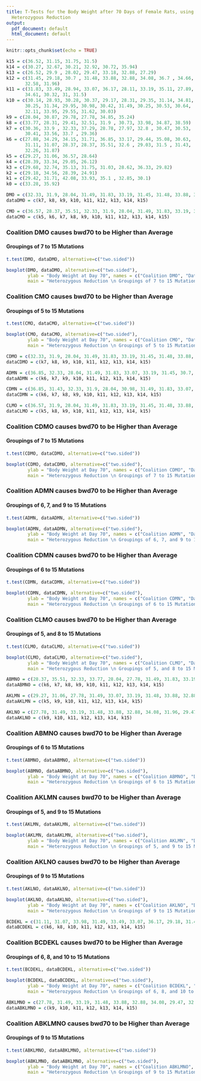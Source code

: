 ```yaml
---
title: T-Tests for the Body Weight after 70 Days of Female Rats, using
  Heterozygous Reduction
output:
  pdf_document: default
  html_document: default
---
```


```r
knitr::opts_chunk$set(echo = TRUE)
```

```r
k15 = c(36.52, 31.15, 31.75, 31.5)
k14 = c(30.27, 32.67, 30.21, 32.92, 30.72, 35.94)
k13 = c(26.52, 29.9 , 28.02, 29.47, 33.18, 32.88, 27.29)
k12 = c(31.45, 29.18, 30.7 , 31.48, 33.88, 32.88, 34.08, 36.7 , 34.66,
       32.58, 31.96)
k11 = c(31.83, 33.49, 28.94, 33.07, 36.17, 28.11, 33.19, 35.11, 27.89,
       34.61, 30.32, 31, 31.5)
k10 = c(30.14, 28.93, 30.28, 30.37, 29.17, 28.31, 29.35, 31.14, 34.81,
       30.25, 31.34, 29.95, 30.98, 30.42, 31.49, 30.25, 30.53, 30.64,
       32.11, 33.95, 29.55, 31.62, 30.03)
k9 = c(28.04, 30.87, 29.78, 27.78, 34.85, 35.24)
k8 = c(33.77, 28.31, 29.41, 32.51, 31.9 , 30.73, 33.98, 34.87, 38.59)
k7 = c(30.36, 33.9 , 32.33, 37.29, 28.78, 27.97, 32.8 , 30.47, 30.53,
       30.41, 33.56, 33.7 , 29.36)
k6 = c(27.88, 34.29, 34.15, 31.71, 36.85, 33.17, 29.44, 35.08, 30.63,
       31.11, 31.07, 28.37, 28.37, 35.51, 32.6 , 29.03, 31.5 , 31.43,
       32.26, 31.87)
k5 = c(29.27, 31.06, 36.57, 28.64)
k4 = c(28.39, 33.34, 29.05, 26.12)
k3 = c(29.68, 32.74, 35.13, 31.75, 31.03, 28.62, 36.33, 29.82)
k2 = c(29.18, 34.56, 28.39, 24.91)
k1 = c(29.42, 31.71, 42.08, 33.93, 35.1 , 32.85, 30.1)
k0 = c(33.28, 35.92)

```

```r

DMO = c(32.33, 31.9, 28.04, 31.49, 31.83, 33.19, 31.45, 31.48, 33.88, 32.88, 34.08, 32.58, 26.52, 30.27, 32.67, 32.92, 35.94, 36.52, 31.15, 31.75, 31.5)
dataDMO = c(k7, k8, k9, k10, k11, k12, k13, k14, k15)

CMO = c(36.57, 28.37, 35.51, 32.33, 31.9, 28.04, 31.49, 31.83, 33.19, 31.45, 31.48, 33.88, 32.88, 34.08, 32.58, 26.52, 29.47, 30.27, 32.67, 32.92, 35.94, 36.52, 31.15, 31.75, 31.5)
dataCMO = c(k5, k6, k7, k8, k9, k10, k11, k12, k13, k14, k15)
```
### Coalition DMO causes bwd70 to be Higher than Average
#### Groupings of 7 to 15 Mutations

```r
t.test(DMO, dataDMO, alternative=c("two.sided"))
```

```r
boxplot(DMO, dataDMO, alternative=c("two.sided"), 
        ylab = "Body Weight at Day 70", names = c("Coalition DMO", "Data"),
        main = "Heterozygous Reduction \n Groupings of 7 to 15 Mutations")
```

### Coalition CMO causes bwd70 to be Higher than Average
#### Groupings of 5 to 15 Mutations

```r
t.test(CMO, dataCMO, alternative=c("two.sided"))
```

```r
boxplot(CMO, dataCMO, alternative=c("two.sided"), 
        ylab = "Body Weight at Day 70", names = c("Coalition CMO", "Data"),
        main = "Heterozygous Reduction \n Groupings of 5 to 15 Mutations")
```

```r
CDMO = c(32.33, 31.9, 28.04, 31.49, 31.83, 33.19, 31.45, 31.48, 33.88, 32.88, 34.08, 32.58, 26.52, 30.27, 32.67, 32.92, 35.94, 36.52, 31.15, 31.75, 31.5)
dataCDMO = c(k7, k8, k9, k10, k11, k12, k13, k14, k15)

ADMN = c(36.85, 32.33, 28.04, 31.49, 31.83, 33.07, 33.19, 31.45, 30.7, 31.48, 33.88, 32.88, 34.08, 26.52, 28.02, 30.27, 32.67, 30.21, 32.92, 30.72, 35.94, 36.52, 31.15, 31.75, 31.5)
dataADMN = c(k6, k7, k9, k10, k11, k12, k13, k14, k15)

CDMN = c(36.85, 31.43, 32.33, 31.9, 28.04, 30.98, 31.49, 31.83, 33.07, 33.19, 31.45, 30.7, 31.48, 33.88, 32.88, 34.08, 36.7, 34.66, 26.52, 28.02, 30.27, 32.67, 30.21, 32.92, 30.72, 35.94, 36.52, 31.15, 31.75, 31.5)
dataCDMN = c(k6, k7, k8, k9, k10, k11, k12, k13, k14, k15)

CLMO = c(36.57, 31.9, 28.04, 31.49, 31.83, 33.19, 31.45, 31.48, 33.88, 32.88, 34.08, 32.58, 29.47, 30.27, 32.67, 32.92, 35.94, 36.52, 31.15, 31.75, 31.5)
dataCLMO = c(k5, k8, k9, k10, k11, k12, k13, k14, k15)

```

### Coalition CDMO causes bwd70 to be Higher than Average
#### Groupings of 7 to 15 Mutations

```r
t.test(CDMO, dataCDMO, alternative=c("two.sided"))
```

```r
boxplot(CDMO, dataCDMO, alternative=c("two.sided"), 
        ylab = "Body Weight at Day 70", names = c("Coalition CDMO", "Data"),
        main = "Heterozygous Reduction \n Groupings of 7 to 15 Mutations")
```

### Coalition ADMN causes bwd70 to be Higher than Average
#### Groupings of 6, 7, and 9 to 15 Mutations

```r
t.test(ADMN, dataADMN, alternative=c("two.sided"))
```

```r
boxplot(ADMN, dataADMN, alternative=c("two.sided"), 
        ylab = "Body Weight at Day 70", names = c("Coalition ADMN", "Data"),
        main = "Heterozygous Reduction \n Groupings of 6, 7, and 9 to 15 Mutations")
```

### Coalition CDMN causes bwd70 to be Higher than Average
#### Groupings of 6 to 15 Mutations

```r
t.test(CDMN, dataCDMN, alternative=c("two.sided"))
```

```r
boxplot(CDMN, dataCDMN, alternative=c("two.sided"), 
        ylab = "Body Weight at Day 70", names = c("Coalition CDMN", "Data"),
        main = "Heterozygous Reduction \n Groupings of 6 to 15 Mutations")
```

### Coalition CLMO causes bwd70 to be Higher than Average
#### Groupings of 5, and 8 to 15 Mutations

```r
t.test(CLMO, dataCLMO, alternative=c("two.sided"))
```

```r
boxplot(CLMO, dataCLMO, alternative=c("two.sided"), 
        ylab = "Body Weight at Day 70", names = c("Coalition CLMO", "Data"),
        main = "Heterozygous Reduction \n Groupings of 5, and 8 to 15 Mutations")
```

```r
ABMNO = c(28.37, 35.51, 32.33, 33.77, 28.04, 27.78, 31.49, 31.83, 33.19, 31.45, 31.48, 33.88, 32.88, 34.08, 26.52, 29.47, 30.27, 32.67, 32.92, 35.94, 36.52, 31.15, 31.75, 31.5)
dataABMNO = c(k6, k7, k8, k9, k10, k11, k12, k13, k14, k15)

AKLMN = c(29.27, 31.06, 27.78, 31.49, 33.07, 33.19, 31.48, 33.88, 32.88, 34.08, 29.47, 30.21, 32.92, 30.72, 35.94, 36.52, 31.15, 31.75, 31.5)
dataAKLMN = c(k5, k9, k10, k11, k12, k13, k14, k15)

AKLNO = c(27.78, 31.49, 33.19, 31.48, 33.88, 32.88, 34.08, 31.96, 29.47, 32.92, 35.94, 36.52, 31.15, 31.75, 31.5)
dataAKLNO = c(k9, k10, k11, k12, k13, k14, k15)

```

### Coalition ABMNO causes bwd70 to be Higher than Average
#### Groupings of 6 to 15 Mutations

```r
t.test(ABMNO, dataABMNO, alternative=c("two.sided"))
```

```r
boxplot(ABMNO, dataABMNO, alternative=c("two.sided"), 
        ylab = "Body Weight at Day 70", names = c("Coalition ABMNO", "Data"),
        main = "Heterozygous Reduction \n Groupings of 6 to 15 Mutations")
```

### Coalition AKLMN causes bwd70 to be Higher than Average
#### Groupings of 5, and 9 to 15 Mutations

```r
t.test(AKLMN, dataAKLMN, alternative=c("two.sided"))
```

```r
boxplot(AKLMN, dataAKLMN, alternative=c("two.sided"), 
        ylab = "Body Weight at Day 70", names = c("Coalition AKLMN", "Data"),
        main = "Heterozygous Reduction \n Groupings of 5, and 9 to 15 Mutations")
```

### Coalition AKLNO causes bwd70 to be Higher than Average
#### Groupings of 9 to 15 Mutations

```r
t.test(AKLNO, dataAKLNO, alternative=c("two.sided"))
```

```r
boxplot(AKLNO, dataAKLNO, alternative=c("two.sided"), 
        ylab = "Body Weight at Day 70", names = c("Coalition AKLNO", "Data"),
        main = "Heterozygous Reduction \n Groupings of 9 to 15 Mutations")
```

```r
BCDEKL = c(31.11, 31.07, 33.98, 31.49, 33.49, 33.07, 36.17, 29.18, 31.48, 33.88, 29.9, 33.18, 32.88, 27.29, 30.21, 30.72, 35.94, 36.52, 31.15, 31.75, 31.5)
dataBCDEKL = c(k6, k8, k10, k11, k12, k13, k14, k15)

```

### Coalition BCDEKL causes bwd70 to be Higher than Average
#### Groupings of 6, 8, and 10 to 15 Mutations

```r
t.test(BCDEKL, dataBCDEKL, alternative=c("two.sided"))
```

```r
boxplot(BCDEKL, dataBCDEKL, alternative=c("two.sided"), 
        ylab = "Body Weight at Day 70", names = c("Coalition BCDEKL", "Data"),
        main = "Heterozygous Reduction \n Groupings of 6, 8, and 10 to 15 Mutations")
```

```r
ABKLMNO = c(27.78, 31.49, 33.19, 31.48, 33.88, 32.88, 34.08, 29.47, 32.92, 35.94, 36.52, 31.15, 31.75, 31.5)
dataABKLMNO = c(k9, k10, k11, k12, k13, k14, k15)

```

### Coalition ABKLMNO causes bwd70 to be Higher than Average
#### Groupings of 9 to 15 Mutations

```r
t.test(ABKLMNO, dataABKLMNO, alternative=c("two.sided"))
```

```r
boxplot(ABKLMNO, dataABKLMNO, alternative=c("two.sided"), 
        ylab = "Body Weight at Day 70", names = c("Coalition ABKLMNO", "Data"),
        main = "Heterozygous Reduction \n Groupings of 9 to 15 Mutations")
```

